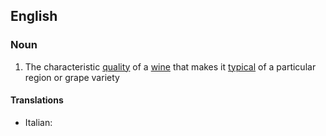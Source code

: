 ==English==

===Noun===
{{wikipedia}}
{{en-noun|typicities}}

# The characteristic [[quality]] of a [[wine]] that makes it [[typical]] of a particular region or grape variety

====Translations====
{{trans-top|quality of wine}}
* Italian: {{t|it|tipicità|f}}
{{trans-mid}}
{{trans-bottom}}